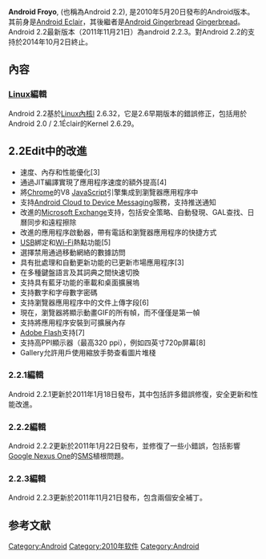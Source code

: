 
{{Infobox OS version
| name = Android Froyo
| collapsible = no
| version of = [[Android|Android]]
| family = [[Android|Android]]
| logo = Android logo (2007-2014).svg
| logo size = 150px
| screenshot = Android 2.2 Froyo home.png
| caption = Android 2.2.3 Home Screen
| screenshot_size = 250px
| developer = [[Google|Google]]
| GA date = {{start date and age|2010|05|20}}<ref>{{Cite web |url=https://android-developers.googleblog.com/2010/05/android-22-and-developers-goodies.html |title=存档副本 |access-date=2021-10-02 |archive-date=2016-05-27 |archive-url=https://web.archive.org/web/20160527051516/http://android-developers.blogspot.com/2010/05/android-22-and-developers-goodies.html }}</ref>
| release_version = 2.2.3_r2.1<ref>{{cite web |url=https://android.googlesource.com/platform/system/core/+/refs/tags/android-2.2.3_r2.1 |title=Android Source |website=Google Git |access-date=2021-10-02 |archive-date=2021-05-27 |archive-url=https://web.archive.org/web/20210527025325/https://android.googlesource.com/platform/system/core/+/refs/tags/android-2.2.3_r2.1/ }}</ref>
| release_date = {{start date and age|2011|11|21}}
| kernel type = [[整塊性核心|整塊性核心]]（[[Linux核心|Linux核心]]）
| preceded_by = [[Android_Eclair|Android 2.1 "Eclair"]]
| succeeded by = [[Android_Gingerbread|Android 2.3 "Gingerbread"]]
| support_status = Unsupported
| website = {{URL|http://developer.android.com/about/versions/android-2.2-highlights.html/}}
}}

'''Android Froyo''', (也稱為Android 2.2), 是2010年5月20日發布的Android版本。其前身是[[Android_Eclair|Android Eclair]]，其後繼者是[[Android_Gingerbread|Android Gingerbread]] [[Gingerbread|Gingerbread]]。 Android 2.2最新版本（2011年11月21日）為android 2.2.3。對Android 2.2的支持於2014年10月2日終止。
 
==內容==
===[[Linux|Linux]]編輯===
Android 2.2基於[[Linux內核|Linux內核]]l 2.6.32，它是2.6早期版本的錯誤修正，包括用於Android 2.0 / 2.1Éclair的Kernel 2.6.29。

==2.2Edit中的改進==
*速度、內存和性能優化[3]
*通過JIT編譯實現了應用程序速度的額外提高[4]
*將[[Chrome|Chrome]]的V8 [[JavaScript|JavaScript]]引擎集成到瀏覽器應用程序中
*支持[[Android_Cloud_to_Device_Messaging|Android Cloud to Device Messaging]]服務，支持推送通知
*改進的[[Microsoft_Exchange|Microsoft Exchange]]支持，包括安全策略、自動發現、GAL查找、日曆同步和遠程擦除
*改進的應用程序啟動器，帶有電話和瀏覽器應用程序的快捷方式
*[[USB|USB]]綁定和[[Wi-Fi|Wi-Fi]]熱點功能[5]
*選擇禁用通過移動網絡的數據訪問
*具有批處理和自動更新功能的已更新市場應用程序[3]
*在多種鍵盤語言及其詞典之間快速切換
*支持具有藍牙功能的車載和桌面擴展塢
*支持數字和字母數字密碼
*支持瀏覽器應用程序中的文件上傳字段[6]
*現在，瀏覽器將顯示動畫GIF的所有幀，而不僅僅是第一幀
*支持將應用程序安裝到可擴展內存
*[[Adobe_Flash|Adobe Flash]]支持[7]
*支持高PPI顯示器（最高320 ppi），例如四英寸720p屏幕[8]
*Gallery允許用戶使用縮放手勢查看圖片堆棧
===2.2.1編輯===
Android 2.2.1更新於2011年1月18日發布，其中包括許多錯誤修復，安全更新和性能改進。
===2.2.2編輯===
Android 2.2.2更新於2011年1月22日發布，並修復了一些小錯誤，包括影響[[Nexus_One|Google Nexus One]]的[[短信|SMS]]植根問題。
===2.2.3編輯===
Android 2.2.3更新於2011年11月21日發布，包含兩個安全補丁。
==参考文献==
{{reflist}}

{{Android}}
{{Google Inc.}}

[[Category:Android|Category:Android]]
[[Category:2010年软件|Category:2010年软件]]

[[Category:Android|Category:Android]]